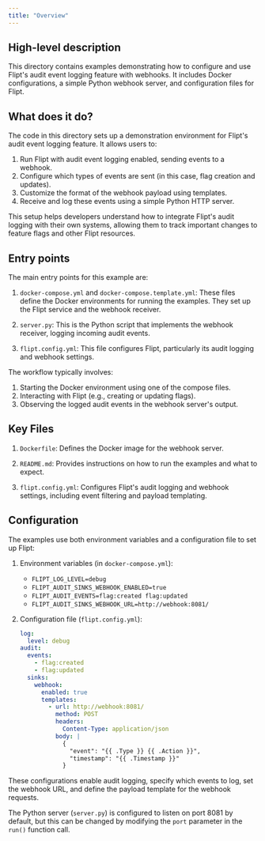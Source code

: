 ```yaml
---
title: "Overview"
---
```


## High-level description
This directory contains examples demonstrating how to configure and use Flipt's audit event logging feature with webhooks. It includes Docker configurations, a simple Python webhook server, and configuration files for Flipt.

## What does it do?
The code in this directory sets up a demonstration environment for Flipt's audit event logging feature. It allows users to:

1. Run Flipt with audit event logging enabled, sending events to a webhook.
2. Configure which types of events are sent (in this case, flag creation and updates).
3. Customize the format of the webhook payload using templates.
4. Receive and log these events using a simple Python HTTP server.

This setup helps developers understand how to integrate Flipt's audit logging with their own systems, allowing them to track important changes to feature flags and other Flipt resources.

## Entry points
The main entry points for this example are:

1. `docker-compose.yml` and `docker-compose.template.yml`: These files define the Docker environments for running the examples. They set up the Flipt service and the webhook receiver.

2. `server.py`: This is the Python script that implements the webhook receiver, logging incoming audit events.

3. `flipt.config.yml`: This file configures Flipt, particularly its audit logging and webhook settings.

The workflow typically involves:
1. Starting the Docker environment using one of the compose files.
2. Interacting with Flipt (e.g., creating or updating flags).
3. Observing the logged audit events in the webhook server's output.

## Key Files
1. `Dockerfile`: Defines the Docker image for the webhook server.

2. `README.md`: Provides instructions on how to run the examples and what to expect.

3. `flipt.config.yml`: Configures Flipt's audit logging and webhook settings, including event filtering and payload templating.

## Configuration
The examples use both environment variables and a configuration file to set up Flipt:

1. Environment variables (in `docker-compose.yml`):
   - `FLIPT_LOG_LEVEL=debug`
   - `FLIPT_AUDIT_SINKS_WEBHOOK_ENABLED=true`
   - `FLIPT_AUDIT_EVENTS=flag:created flag:updated`
   - `FLIPT_AUDIT_SINKS_WEBHOOK_URL=http://webhook:8081/`

2. Configuration file (`flipt.config.yml`):
   ```yaml
   log:
     level: debug
   audit:
     events:
       - flag:created
       - flag:updated
     sinks:
       webhook:
         enabled: true
         templates:
           - url: http://webhook:8081/
             method: POST
             headers:
               Content-Type: application/json
             body: |
               {
                 "event": "{{ .Type }} {{ .Action }}",
                 "timestamp": "{{ .Timestamp }}"
               }
   ```

These configurations enable audit logging, specify which events to log, set the webhook URL, and define the payload template for the webhook requests.

The Python server (`server.py`) is configured to listen on port 8081 by default, but this can be changed by modifying the `port` parameter in the `run()` function call.